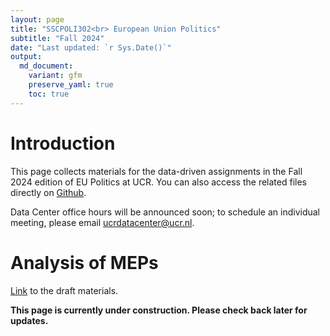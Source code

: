 ```yaml
---
layout: page
title: "SSCPOLI302<br> European Union Politics"
subtitle: "Fall 2024"
date: "Last updated: `r Sys.Date()`"
output:
  md_document:
    variant: gfm
    preserve_yaml: true
    toc: true
---
```


# Introduction

This page collects materials for the data-driven assignments in the Fall 2024 edition of EU Politics at UCR.
You can also access the related files directly on [Github](https://github.com/ucrdatacenter/projects).

Data Center office hours will be announced soon; to schedule an individual meeting, please email [ucrdatacenter@ucr.nl](mailto:ucrdatacenter@ucr.nl).

# Analysis of MEPs

[Link](workshop1) to the draft materials.

**This page is currently under construction. Please check back later for updates.**
